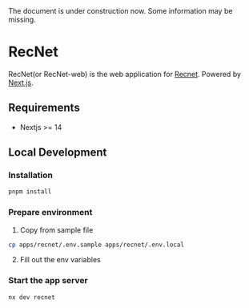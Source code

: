 
<Callout type="warning" emoji="🚧">
  The document is under construction now. Some information may be missing.
</Callout>

# RecNet

RecNet(or RecNet-web) is the web application for [Recnet](https://www.recnet.io/). Powered by [Next.js](https://nextjs.org).

## Requirements

- Nextjs >= 14

## Local Development

### Installation

```bash
pnpm install
```

### Prepare environment

1. Copy from sample file

```bash
cp apps/recnet/.env.sample apps/recnet/.env.local
```

2. Fill out the env variables

### Start the app server

```bash
nx dev recnet
```
